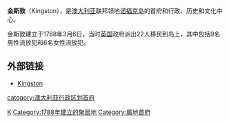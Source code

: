 {{Expand|time=2018-03-29T11:34:01+00:00}}
{{无来源|time=2022-4-27}}
{{otheruse|金斯敦}}
{{Infobox settlement
| name                    = 金斯敦
| native_name             = Kingston
| native_name_lang        = en
| settlement_type         = 
| image_skyline           = Norfolk Island jail1.jpg
| image_caption           = Old Military Barracks, now Legislative Assembly Chambers, with Kingston Common in background
| nickname                = 
| motto                   = 
| image_map               = 
| map_caption             = 
| latd = 29|latm = 3|lats = |latNS = S
| longd = 167|longm = 58|longs = |longEW = E
| coordinates_type        = region:NF_type:city
| coordinates_display     = inline,title
| subdivision_type        = 国家
| subdivision_name        = {{AUS}}
| subdivision_type1       = 外部领地
| subdivision_name1       = [[諾福克島|諾福克島]]
| established_title       = 建立
| established_date        = 1788年3月6日
| unit_pref               = Metric
| area_total_km2          = 
| elevation_m             = 
| population_total        = 2,161
| population_density_km2  = auto
| timezone1               = NFT
| utc_offset1             = +11
| postal_code_type        = 邮政编码
| postal_code             = 2899
}}
'''金斯敦'''（Kingston），是[[澳大利亚|澳大利亚]]联邦领地[[诺福克岛|诺福克岛]]的首府和行政、历史和文化中心。

金斯敦建立于1788年3月6日，当时[[英国|英国]]政府派出22人移民到岛上，其中包括9名男性流放犯和6名女性流放犯。

== 外部链接 ==
* [http://www.pitcairners.org/vt_kingston.html Kingston] {{Wayback|url=http://www.pitcairners.org/vt_kingston.html |date=20090619184323 }} 

{{Australia-geo-stub}}
[[Category:澳大利亚城市|K]]
[[Category:1788年建立的聚居地|Category:1788年建立的聚居地]]
[[Category:属地首府|Category:属地首府]]
[[category:澳大利亚行政区划首府|category:澳大利亚行政区划首府]]